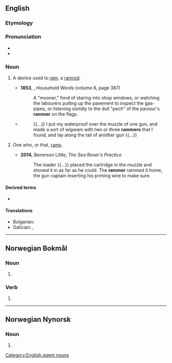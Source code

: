 ==English==

===Etymology===
{{suffix|en|ram|er}}

===Pronunciation===
* {{IPA|en|/ˈɹæmə(ɹ)/}}
* {{rhymes|en|æmə(ɹ)|s=2}}

===Noun===
{{en-noun}}

# A device used to [[ram]]; a [[ramrod]].
#: {{ux|en|Now use your '''rammer''' to pack it tightly into the barrel.}}
#* '''1853''', {{w|Charles Dickens}}, ''Household Words'' (volume 6, page 387)
#*: A "mooner," fond of staring into shop windows, or watching the labourers pulling up the pavement to inspect the gas-pipes, or listening stolidly to the dull "pech" of the paviour's '''rammer''' on the flags.
#* {{RQ:Kipling Jungle Book}}
#*: {{...}} I put my waterproof over the muzzle of one gun, and made a sort of wigwam with two or three '''rammers''' that I found, and lay along the tail of another gun {{...}}
# One who, or that, [[ram]]s.
#: {{ux|en|the {{w|Zeppelin Rammer|Zeppelin '''Rammer'''}}}}
#* '''2014''', Benerson Little, ''The Sea Rover's Practice''
#*: The loader {{...}} placed the cartridge in the muzzle and shoved it in as far as he could. The '''rammer''' rammed it home, the gun captain inserting his priming wire to make sure.

====Derived terms====
* {{l|en|rammerman}}

====Translations====
{{trans-top|tool}}
{{trans-mid}}
* Bulgarian: {{t|bg|трамбовка|f}}
* Galician: {{t|gl|pisón|m}}, {{t+|gl|macho|m}}
{{trans-bottom}}
[[Category:English agent nouns]]

----

==Norwegian Bokmål==

===Noun===
{{head|nb|noun form|g=m|g2=f}}

# {{inflection of|nb|ramme||indefinite|p}}

===Verb===
{{head|nb|verb form}}

# {{inflection of|nb|ramme||pres}}

----

==Norwegian Nynorsk==

===Noun===
{{head|nn|noun form|g=f}}

# {{inflection of|nn|ramme||indefinite|p}}